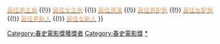 {{Navbox
|name    = 春史電影獎最佳女配角
|title   = [[春史電影獎|<span style="color: #d89f65 ">春史電影獎</span>]]最佳女配角
|bodyclass = hlist
|titlestyle = background: #165911; color:#d89f65;
|groupstyle = background: #165911; color:#d89f65;
|liststyle = background: #c4e09d; color:#000000

|group1 = 1990年代
|list1 = 
* 1990 空缺
* 1991 [[金甫娟]]
* 1992 [[金甫娟]]
* 1993 {{link-ko|文美奉|문미봉}}
* 1994 [[鄭璟淳]]
* 1995 [[金甫娟]]
* 1996 不適用
* 1997 不適用
* 1998 不適用
* 1999 空缺

|group2 = 2000年代
|list2 = 
* 2000 {{link-ko|金成女|김성녀}}
* 2001 空缺
* 2002 [[芮智媛]]
* 2003 [[宋玧妸]]
* 2004 [[高斗心]]
* 2005 {{link-ko|吳美姬|오미희}}
* 2006 [[金守美]]
* 2007 [[嚴志媛]]
* 2008 [[金志映 (1974年)|金志映]]
* 2009 [[金海淑]]、[[李惠淑]]

|group3 = 2010年代
|list3 = 
* 2010 [[尹汝貞]]
* 2011 不適用
* 2012 不適用
* 2013 不適用
* 2014 空缺
* 2015 空缺
* 2016 [[嚴志媛]]
* 2017 [[柳仁英]]
* 2018 [[金善映]]
* 2019 [[李姃垠]]

|group4 = 2020年代
|list4 = 
* 2020 [[金美京]]
* 2021 [[裴宗玉]]

|belowstyle = background: #165911
|below =  <span style="font-size:smaller;">[[Template:春史電影獎最佳電影|<span style="color:#d89f65">最佳電影</span>]] {{!}} [[Template:春史電影獎最佳男主角|<span style="color:#d89f65">最佳男主角</span>]] {{!}} [[Template:春史電影獎最佳女主角|<span style="color:#d89f65">最佳女主角</span>]] {{!}} [[Template:春史電影獎最佳導演|<span style="color:#d89f65">最佳導演</span>]] {{!}} [[Template:春史電影獎最佳男配角|<span style="color:#d89f65">最佳男配角</span>]] {{!}} [[Template:春史電影獎最佳女配角|<span style="color:#d89f65">最佳女配角</span>]]{{!}} [[Template:春史電影獎最佳男新人|<span style="color:#d89f65">最佳男新人</span>]] {{!}} [[Template:春史電影獎最佳女新人|<span style="color:#d89f65">最佳女新人</span>]] </span>
}}<includeonly>[[Category:春史電影獎獲獎者]]</includeonly><noinclude>
[[Category:春史電影獎]]
[[Category:電影獎項模板|*]]
</noinclude>